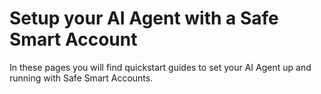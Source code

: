 # Setup your AI Agent with a Safe Smart Account

In these pages you will find quickstart guides to set your AI Agent up and running with Safe Smart Accounts.

